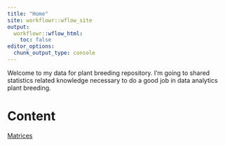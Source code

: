 ```yaml
---
title: "Home"
site: workflowr::wflow_site
output:
  workflowr::wflow_html:
    toc: false
editor_options:
  chunk_output_type: console
---
```


Welcome to my data for plant breeding repository. I'm going to shared statistics related knowledge necessary to do a good job in data analytics plant breeding.  

# Content

[Matrices](Matrix_algebra.html)
